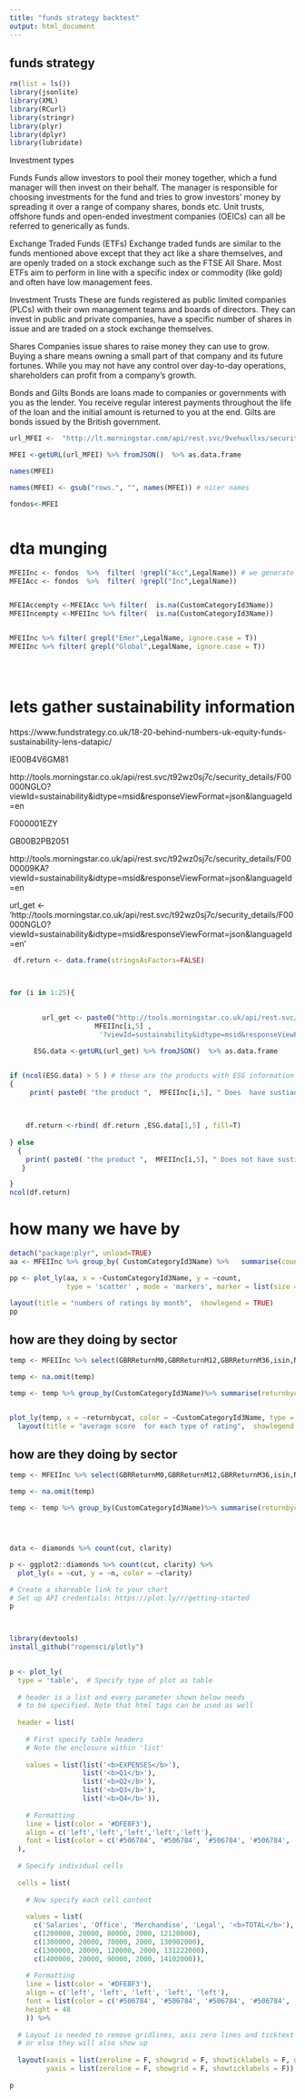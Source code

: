 ```yaml
---
title: "funds strategy backtest"
output: html_document
---
```



## funds strategy

```r


rm(list = ls())
library(jsonlite)  
library(XML)       
library(RCurl)     
library(stringr)   
library(plyr)      
library(dplyr)     
library(lubridate) 

```


Investment types

Funds
Funds allow investors to pool their money together, which a fund manager will then invest on their behalf. The manager is responsible for choosing investments for the fund and tries to grow investors' money by spreading it over a range of company shares, bonds etc.
Unit trusts, offshore funds and open-ended investment companies (OEICs) can all be referred to generically as funds.

Exchange Traded Funds (ETFs)
Exchange traded funds are similar to the funds mentioned above except that they act like a share themselves, and are openly traded on a stock exchange such as the FTSE All Share.  Most ETFs aim to perform in line with a specific index or commodity (like gold) and often have low management fees.

Investment Trusts
These are funds registered as public limited companies (PLCs) with their own management teams and boards of directors. They can invest in public and private companies, have a specific number of shares in issue and are traded on a stock exchange themselves.

Shares
Companies issue shares to raise money they can use to grow. Buying a share means owning a small part of that company and its future fortunes. While you may not have any control over day-to-day operations, shareholders can profit from a company's growth.

Bonds and Gilts
Bonds are loans made to companies or governments with you as the lender. You receive regular interest payments throughout the life of the loan and the initial amount is returned to you at the end. Gilts are bonds issued by the British government.


```r


url_MFEI <-  "http://lt.morningstar.com/api/rest.svc/9vehuxllxs/security/screener?page=1&pageSize=3000&sortOrder=LegalName%20asc&outputType=json&version=1&languageId=en-GB&currencyId=GBP&universeIds=FOGBR%24%24ALL_3521&securityDataPoints=SecId%7CName%7CTenforeId%7CholdingTypeId%7Cisin%7Csedol%7CCustomAttributes1%7CCustomAttributes2%7CCustomExternalURL1%7CCustomExternalURL2%7CCustomExternalURL3%7CCustomIsClosed%7CCustomIsFavourite%7CCustomIsRecommended%7CQR_MonthDate%7CLegalName%7CCustomBuyFee%7CYield_M12%7COngoingCharge%7CCustomCategoryId3Name%7CStarRatingM255%7CQR_GBRReturnM12_5%7CQR_GBRReturnM12_4%7CQR_GBRReturnM12_3%7CQR_GBRReturnM12_2%7CQR_GBRReturnM12_1%7CCustomMinimumPurchaseAmount%7CCustomValue2%7CCustomAdditionalBuyFee%7CCustomSellFee%7CGBRReturnM0%7CGBRReturnM12%7CGBRReturnM36%7CGBRReturnM60%7CGBRReturnM120&filters=&term=&subUniverseId=MFEI"

MFEI <-getURL(url_MFEI) %>% fromJSON()  %>% as.data.frame

names(MFEI)

names(MFEI) <- gsub("rows.", "", names(MFEI)) # nicer names

fondos<-MFEI



```



# dta munging 
```r

MFEIInc <- fondos  %>%  filter( !grepl("Acc",LegalName)) # we generate another dataset with just the incremental funds
MFEIAcc <- fondos  %>%  filter( !grepl("Inc",LegalName)) 


MFEIAccempty <-MFEIAcc %>% filter(  is.na(CustomCategoryId3Name)) 
MFEIIncempty <-MFEIInc %>% filter(  is.na(CustomCategoryId3Name)) 


MFEIInc %>% filter( grepl("Emer",LegalName, ignore.case = T))
MFEIInc %>% filter( grepl("Global",LegalName, ignore.case = T))





```


# lets gather sustainability information 





https://www.fundstrategy.co.uk/18-20-behind-numbers-uk-equity-funds-sustainability-lens-datapic/

IE00B4V6GM81


http://tools.morningstar.co.uk/api/rest.svc/t92wz0sj7c/security_details/F00000NGLO?viewId=sustainability&idtype=msid&responseViewFormat=json&languageId=en

F000001EZY

GB00B2PB2051

http://tools.morningstar.co.uk/api/rest.svc/t92wz0sj7c/security_details/F0000009KA?viewId=sustainability&idtype=msid&responseViewFormat=json&languageId=en

url_get <- 'http://tools.morningstar.co.uk/api/rest.svc/t92wz0sj7c/security_details/F00000NGLO?viewId=sustainability&idtype=msid&responseViewFormat=json&languageId=en'

```r

 df.return <- data.frame(stringsAsFactors=FALSE) 



for (i in 1:25){
        
    
        url_get <- paste0("http://tools.morningstar.co.uk/api/rest.svc/t92wz0sj7c/security_details/", 
                     MFEIInc[i,5] ,  
                      '?viewId=sustainability&idtype=msid&responseViewFormat=json&languageId=en')

      ESG.data <-getURL(url_get) %>% fromJSON()  %>% as.data.frame


if (ncol(ESG.data) > 5 ) # these are the products with ESG information
{
     print( paste0( "the product ",  MFEIInc[i,5], " Does  have sustianibilita dadta ", i )) 
  

   
    df.return <-rbind( df.return ,ESG.data[1,5] , fill=T)
  
} else 
  {
    print( paste0( "the product ",  MFEIInc[i,5], " Does not have sustianibilita dadta" ,  i )) 
   }

}
ncol(df.return)

```


# how many we have by 
```r
detach("package:plyr", unload=TRUE) 
aa <- MFEIInc %>% group_by( CustomCategoryId3Name) %>%   summarise(count= n())

pp <- plot_ly(aa, x = ~CustomCategoryId3Name, y = ~count,  
              type = 'scatter' , mode = 'markers', marker = list(size = 15))  %>% 

layout(title = "numbers of ratings by month",  showlegend = TRUE)
pp

```


## how are they doing by sector
```r


temp <- MFEIInc %>% select(GBRReturnM0,GBRReturnM12,GBRReturnM36,isin,Name,CustomCategoryId3Name)

temp <- na.omit(temp) 

temp <- temp %>% group_by(CustomCategoryId3Name)%>% summarise(returnbycat=mean(GBRReturnM0))


plot_ly(temp, x = ~returnbycat, color = ~CustomCategoryId3Name, type = "box") %>%
  layout(title = "average score  for each type of rating",  showlegend = TRUE)

```
## how are they doing by sector
```r

temp <- MFEIInc %>% select(GBRReturnM0,GBRReturnM12,GBRReturnM36,isin,Name,CustomCategoryId3Name)

temp <- na.omit(temp) 

temp <- temp %>% group_by(CustomCategoryId3Name)%>% summarise(returnbycat=mean(GBRReturnM0))




data <- diamonds %>% count(cut, clarity)

p <- ggplot2::diamonds %>% count(cut, clarity) %>%
  plot_ly(x = ~cut, y = ~n, color = ~clarity)

# Create a shareable link to your chart
# Set up API credentials: https://plot.ly/r/getting-started
p




```









































```r
library(devtools)
install_github("ropensci/plotly")

 
p <- plot_ly(
  type = 'table',  # Specify type of plot as table
  
  # header is a list and every parameter shown below needs 
  # to be specified. Note that html tags can be used as well
  
  header = list(
    
    # First specify table headers
    # Note the enclosure within 'list'
    
    values = list(list('<b>EXPENSES</b>'),
                  list('<b>Q1</b>'),
                  list('<b>Q2</b>'), 
                  list('<b>Q3</b>'), 
                  list('<b>Q4</b>')),
    
    # Formatting 
    line = list(color = '#DFE8F3'),
    align = c('left','left','left','left','left'),
    font = list(color = c('#506784', '#506784', '#506784', '#506784', '#ab63fa'), size = 14)
  ),
  
  # Specify individual cells
  
  cells = list(
    
    # Now specify each cell content
    
    values = list(
      c('Salaries', 'Office', 'Merchandise', 'Legal', '<b>TOTAL</b>'),
      c(1200000, 20000, 80000, 2000, 12120000),
      c(1300000, 20000, 70000, 2000, 130902000),
      c(1300000, 20000, 120000, 2000, 131222000),
      c(1400000, 20000, 90000, 2000, 14102000)),
    
    # Formatting
    line = list(color = '#DFE8F3'),
    align = c('left', 'left', 'left', 'left', 'left'),
    font = list(color = c('#506784', '#506784', '#506784', '#506784', '#ab63fa'), size = 14),
    height = 48
    )) %>% 
  
  # Layout is needed to remove gridlines, axis zero lines and ticktext 
  # or else they will also show up
  
  layout(xaxis = list(zeroline = F, showgrid = F, showticklabels = F, domain = c(0, 0.5)),
         yaxis = list(zeroline = F, showgrid = F, showticklabels = F))
 
p
```